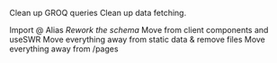 Clean up GROQ queries
Clean up data fetching.

Import @ Alias
*Rework the schema*
Move from client components and useSWR
Move everything away from static data & remove files
Move everything away from /pages




